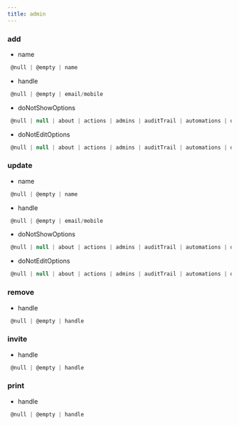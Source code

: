 ```yaml
---
title: admin
---
```


### add

- name
```js 
 @null | @empty | name
```
- handle
```js 
 @null | @empty | email/mobile
```
- doNotShowOptions
```js 
 @null | null | about | actions | admins | auditTrail | automations | dashboard | dashboardActiveUsage | dashboardIssues | dashboardValidations | dashboardVersionTree | deeplinks | deploy | deployManage | deployPayment | deployPlugins | deployVariables | deployWidget | driveSheets | followers | formEditContentLayout | formEditDetails | formEditFormLayouts | formEditFormulas | formEditPermissions | formEditPrompts | formEditVisibility | formPreview | forms | groups | plugins | prompts | reports | roles | spreadsheets | terminal | translations | users | variables
```
- doNotEditOptions
```js 
 @null | null | about | actions | admins | auditTrail | automations | dashboard | dashboardActiveUsage | dashboardIssues | dashboardValidations | dashboardVersionTree | deeplinks | deploy | deployManage | deployPayment | deployPlugins | deployVariables | deployWidget | driveSheets | followers | formEditContentLayout | formEditDetails | formEditFormLayouts | formEditFormulas | formEditPermissions | formEditPrompts | formEditVisibility | formPreview | forms | groups | plugins | prompts | reports | roles | spreadsheets | terminal | translations | users | variables
```

### update

- name
```js 
 @null | @empty | name
```
- handle
```js 
 @null | @empty | email/mobile
```
- doNotShowOptions
```js 
 @null | null | about | actions | admins | auditTrail | automations | dashboard | dashboardActiveUsage | dashboardIssues | dashboardValidations | dashboardVersionTree | deeplinks | deploy | deployManage | deployPayment | deployPlugins | deployVariables | deployWidget | driveSheets | followers | formEditContentLayout | formEditDetails | formEditFormLayouts | formEditFormulas | formEditPermissions | formEditPrompts | formEditVisibility | formPreview | forms | groups | plugins | prompts | reports | roles | spreadsheets | terminal | translations | users | variables
```
- doNotEditOptions
```js 
 @null | null | about | actions | admins | auditTrail | automations | dashboard | dashboardActiveUsage | dashboardIssues | dashboardValidations | dashboardVersionTree | deeplinks | deploy | deployManage | deployPayment | deployPlugins | deployVariables | deployWidget | driveSheets | followers | formEditContentLayout | formEditDetails | formEditFormLayouts | formEditFormulas | formEditPermissions | formEditPrompts | formEditVisibility | formPreview | forms | groups | plugins | prompts | reports | roles | spreadsheets | terminal | translations | users | variables
```

### remove

- handle
```js 
 @null | @empty | handle
```

### invite

- handle
```js 
 @null | @empty | handle
```

### print

- handle
```js 
 @null | @empty | handle
```

